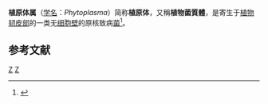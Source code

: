 {{Automatic taxobox
| taxon = Phytoplasma
| authority = 
| subdivision_ranks = 种
| subdivision =
"''Ca.'' Phytoplasma allocasuarinae"<br>
"''Ca.'' Phytoplasma americanum"<br>
"''Ca.'' Phytoplasma asteris"<br>
"''Ca.'' Phytoplasma aurantifolia"<br>
"''Ca.'' Phytoplasma australiense"<br>
"''Ca.'' Phytoplasma balanitae"<br>
"''Ca.'' Phytoplasma brasiliense"<br>
"''Ca.'' Phytoplasma caricae"<br>
"''Ca.'' Phytoplasma castaneae"<br>
"''Ca.'' Phytoplasma cirsii"<br>
"''Ca.'' Phytoplasma cocosnigeriae"<br>
"''Ca.'' Phytoplasma cocostanzaniae"<br>
"''Ca.'' Phytoplasma convolvuli"<br>
"''Ca.'' Phytoplasma costaricanum"<br>
"''Ca.'' Phytoplasma cynodontis"<br>
"''Ca.'' Phytoplasma fragariae"<br>
"''Ca.'' Phytoplasma fraxini"<br>
"''Ca.'' Phytoplasma graminis"<br>
"''Ca.'' Phytoplasma japonicum"<br>
"''Ca.'' Phytoplasma luffae"<br>
"''Ca.'' Phytoplasma lycopersici"<br>
"''Ca.'' Phytoplasma malasianum"<br>
"''Ca.'' Phytoplasma mali"<br>
"''Ca.'' Phytoplasma omanense"<br>
"''Ca.'' Phytoplasma oryzae"<br>
"''Ca.'' Phytoplasma palmae"<br>
"''Ca.'' Phytoplasma palmicola"<br>
"''Ca.'' Phytoplasma phoenicium"<br>
"''Ca.'' Phytoplasma pini"<br>
"''Ca.'' Phytoplasma pruni"<br>
"''Ca.'' Phytoplasma prunorum"<br>
"''Ca.'' Phytoplasma pyri"<br>
"''Ca.'' Phytoplasma rhamni"<br>
"''Ca.'' Phytoplasma rubi"<br>
"''Ca.'' Phytoplasma solani"<br>
"''Ca.'' Phytoplasma spartii"<br>
"''Ca.'' Phytoplasma sudamericanum"<br>
"''Ca.'' Phytoplasma tamaricis"<br>
"''Ca.'' Phytoplasma trifolii"<br>
"''Ca.'' Phytoplasma ulmi"<br>
"''Ca.'' Phytoplasma vitis"<br>
"''Ca.'' Phytoplasma ziziphi"
}}
'''植原体属'''（[[学名|学名]]：''Phytoplasma''）简称'''植原体'''，又稱'''植物菌質體'''，是寄生于[[植物|植物]][[韧皮部|韧皮部]]的一类无[[细胞壁|细胞壁]]的原核致病[[細菌|菌]]<ref>{{cite journal|last1=Yu|first1=Shaoshuai|last2=Xu|first2=Qicong|last3=Lin|first3=Caili|last4=Wang|first4=Shengjie|last5=Tian|first5=Guozhong|title=Genetic diversity of phytoplasmas: research status and prospects|journal=Biodiversity Science|date=2016|volume=24|issue=2|pages=205–215|doi=10.17520/biods.2015127}}</ref>。

==参考文献==
{{reflist}}
{{taxonbar}}
[[Category:植原体属|Z]]
[[Category:非固醇原体科|Z]]